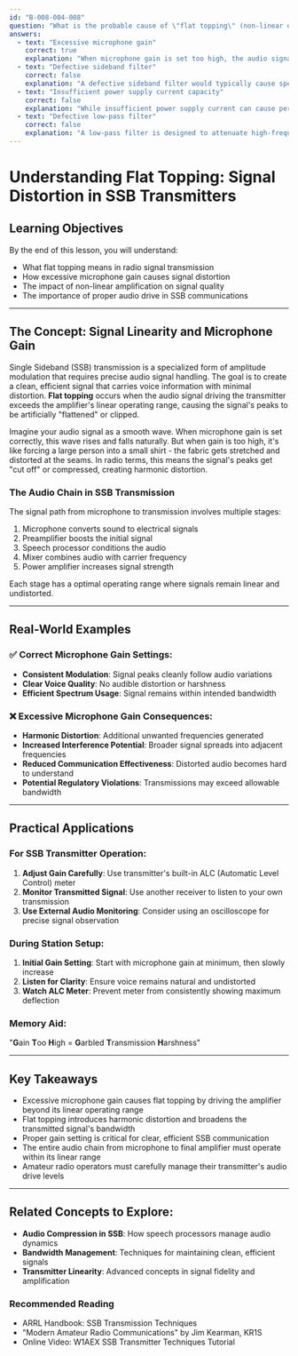 ```yaml
---
id: "B-008-004-008"
question: "What is the probable cause of \"flat topping\" (non-linear operation) of an amplifier in an SSB transmitter?"
answers:
  - text: "Excessive microphone gain"
    correct: true
    explanation: "When microphone gain is set too high, the audio signal driving the transmitter's speech processor becomes overdriven, causing signal peaks to exceed the amplifier's linear operating range. This results in the signal's peaks being 'flattened' or clipped, which introduces harmonic distortion and broadens the transmitted signal's bandwidth beyond the intended SSB characteristics."
  - text: "Defective sideband filter"
    correct: false
    explanation: "A defective sideband filter would typically cause spectral impurity or unwanted sideband suppression, but would not directly cause flat topping. Sideband filter issues manifest as signal clarity problems, not as non-linear amplification."
  - text: "Insufficient power supply current capacity"
    correct: false
    explanation: "While insufficient power supply current can cause performance degradation, it typically results in reduced output power or signal compression, not the specific phenomenon of flat topping. Flat topping is more directly related to signal drive levels than power supply limitations."
  - text: "Defective low-pass filter"
    correct: false
    explanation: "A low-pass filter is designed to attenuate high-frequency harmonics and would not cause flat topping. Its malfunction might result in unwanted harmonic radiation, but would not create the non-linear amplification characteristic of flat topping."
---
```


# Understanding Flat Topping: Signal Distortion in SSB Transmitters

## Learning Objectives
By the end of this lesson, you will understand:
- What flat topping means in radio signal transmission
- How excessive microphone gain causes signal distortion
- The impact of non-linear amplification on signal quality
- The importance of proper audio drive in SSB communications

---

## The Concept: Signal Linearity and Microphone Gain

Single Sideband (SSB) transmission is a specialized form of amplitude modulation that requires precise audio signal handling. The goal is to create a clean, efficient signal that carries voice information with minimal distortion. **Flat topping** occurs when the audio signal driving the transmitter exceeds the amplifier's linear operating range, causing the signal's peaks to be artificially "flattened" or clipped.

Imagine your audio signal as a smooth wave. When microphone gain is set correctly, this wave rises and falls naturally. But when gain is too high, it's like forcing a large person into a small shirt - the fabric gets stretched and distorted at the seams. In radio terms, this means the signal's peaks get "cut off" or compressed, creating harmonic distortion.

### The Audio Chain in SSB Transmission

The signal path from microphone to transmission involves multiple stages:
1. Microphone converts sound to electrical signals
2. Preamplifier boosts the initial signal
3. Speech processor conditions the audio
4. Mixer combines audio with carrier frequency
5. Power amplifier increases signal strength

Each stage has a optimal operating range where signals remain linear and undistorted.

---

## Real-World Examples

### ✅ Correct Microphone Gain Settings:
- **Consistent Modulation**: Signal peaks cleanly follow audio variations
- **Clear Voice Quality**: No audible distortion or harshness
- **Efficient Spectrum Usage**: Signal remains within intended bandwidth

### ❌ Excessive Microphone Gain Consequences:
- **Harmonic Distortion**: Additional unwanted frequencies generated
- **Increased Interference Potential**: Broader signal spreads into adjacent frequencies
- **Reduced Communication Effectiveness**: Distorted audio becomes hard to understand
- **Potential Regulatory Violations**: Transmissions may exceed allowable bandwidth

---

## Practical Applications

### For SSB Transmitter Operation:
1. **Adjust Gain Carefully**: Use transmitter's built-in ALC (Automatic Level Control) meter
2. **Monitor Transmitted Signal**: Use another receiver to listen to your own transmission
3. **Use External Audio Monitoring**: Consider using an oscilloscope for precise signal observation

### During Station Setup:
1. **Initial Gain Setting**: Start with microphone gain at minimum, then slowly increase
2. **Listen for Clarity**: Ensure voice remains natural and undistorted
3. **Watch ALC Meter**: Prevent meter from consistently showing maximum deflection

### Memory Aid:
"**G**ain **T**oo **H**igh = **G**arbled **T**ransmission **H**arshness"

---

## Key Takeaways

- Excessive microphone gain causes flat topping by driving the amplifier beyond its linear operating range
- Flat topping introduces harmonic distortion and broadens the transmitted signal's bandwidth
- Proper gain setting is critical for clear, efficient SSB communication
- The entire audio chain from microphone to final amplifier must operate within its linear range
- Amateur radio operators must carefully manage their transmitter's audio drive levels

---

## Related Concepts to Explore:
- **Audio Compression in SSB**: How speech processors manage audio dynamics
- **Bandwidth Management**: Techniques for maintaining clean, efficient signals
- **Transmitter Linearity**: Advanced concepts in signal fidelity and amplification

### Recommended Reading
- ARRL Handbook: SSB Transmission Techniques
- "Modern Amateur Radio Communications" by Jim Kearman, KR1S
- Online Video: W1AEX SSB Transmitter Techniques Tutorial